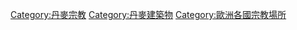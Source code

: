{{Commons category|Religious buildings in Denmark}}

[[Category:丹麥宗教|Category:丹麥宗教]]
[[Category:丹麥建築物|Category:丹麥建築物]]
[[Category:歐洲各國宗教場所|Category:歐洲各國宗教場所]]
